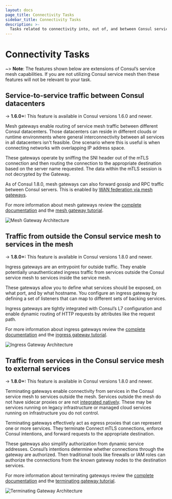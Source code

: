 ```yaml
---
layout: docs
page_title: Connectivity Tasks
sidebar_title: Connectivity Tasks
description: >-
  Tasks related to connectivity into, out of, and between Consul service meshes.
---
```


# Connectivity Tasks

~> **Note**: The features shown below are extensions of Consul’s service mesh capabilities. If you are not utilizing
Consul service mesh then these features will not be relevant to your task.

## Service-to-service traffic between Consul datacenters
-> **1.6.0+:** This feature is available in Consul versions 1.6.0 and newer.

Mesh gateways enable routing of service mesh traffic between different Consul datacenters. Those datacenters can reside
in different clouds or runtime environments where general interconnectivity between all services in all datacenters
isn't feasible. One scenario where this is useful is when connecting networks with overlapping IP address space.

These gateways operate by sniffing the SNI header out of the mTLS connection and then routing the connection to the
appropriate destination based on the server name requested. The data within the mTLS session is not decrypted by
the Gateway.

As of Consul 1.8.0, mesh gateways can also forward gossip and RPC traffic between Consul servers. 
This is enabled by [WAN federation via mesh gateways](/docs/connect/gateways/wan-federation-via-mesh-gateways).

For more information about mesh gateways review the [complete documentation](/docs/connect/gateways/mesh-gateway)
and the [mesh gateway tutorial](https://learn.hashicorp.com/tutorials/consul/service-mesh-gateways).

![Mesh Gateway Architecture](/img/mesh-gateways.png)

## Traffic from outside the Consul service mesh to services in the mesh
-> **1.8.0+:** This feature is available in Consul versions 1.8.0 and newer.

Ingress gateways are an entrypoint for outside traffic. They enable potentially unauthenticated ingress traffic from
services outside the Consul service mesh to services inside the service mesh. 

These gateways allow you to define what services should be exposed, on what port, and by what hostname. You configure
an ingress gateway by defining a set of listeners that can map to different sets of backing services.

Ingress gateways are tightly integrated with Consul’s L7 configuration and enable dynamic routing of HTTP requests by
attributes like the request path.

For more information about ingress gateways review the [complete documentation](/docs/connect/gateways/ingress-gateway)
and the [ingress gateway tutorial](https://learn.hashicorp.com/tutorials/consul/service-mesh-gateways).

![Ingress Gateway Architecture](/img/ingress-gateways.png)

## Traffic from services in the Consul service mesh to external services
-> **1.8.0+:** This feature is available in Consul versions 1.8.0 and newer.

Terminating gateways enable connectivity from services in the Consul service mesh to services outside the mesh.
Services outside the mesh do not have sidecar proxies or are not [integrated natively](/docs/connect/native).
These may be services running on legacy infrastructure or managed cloud services running on
infrastructure you do not control.

Terminating gateways effectively act as egress proxies that can represent one or more services. They terminate Connect
mTLS connections, enforce Consul intentions, and forward requests to the appropriate destination.

These gateways also simplify authorization from dynamic service addresses. Consul’s intentions determine whether
connections through the gateway are authorized. Then traditional tools like firewalls or IAM roles can authorize the
connections from the known gateway nodes to the destination services.

For more information about terminating gateways review the [complete documentation](/docs/connect/gateways/terminating-gateway)
and the [terminating gateway tutorial](https://learn.hashicorp.com/tutorials/consul/teminating-gateways-connect-external-services).

![Terminating Gateway Architecture](/img/terminating-gateways.png)
